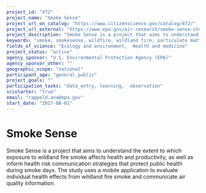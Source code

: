 ```yaml
---
project_id: "472"
project_name: "Smoke Sense"
project_url_on_catalog: "https://www.citizenscience.gov/catalog/472/"
project_url_external: "https://www.epa.gov/air-research/smoke-sense-study-citizen-science-project-using-mobile-app"
project_description: "Smoke Sense is a project that aims to understand the extent to which exposure to wildland fire smoke affects health and productivity, as well as inform health risk communication strategies that protect public health during smoke days.  The study uses a mobile application to evaluate individual health effects from wildland fire smoke and communicate air quality information."
keywords: "smoke, smokesense, wildfire, wildland fire, particulate matter, ozone, health, productivity"
fields_of_science: "Ecology and environment,  Health and medicine"
project_status: "active"
agency_sponsor: "U.S. Environmental Protection Agency (EPA)"
agency_sponsor_other: ""
geographic_scope: "national"
participant_age: "general_public"
project_goals: ""
participation_tasks: "data_entry, learning,  observation"
scistarter: "true"
email: "rappold.ana@epa.gov"
start_date: "2017-08-01"
---
```


# Smoke Sense

Smoke Sense is a project that aims to understand the extent to which exposure to wildland fire smoke affects health and productivity, as well as inform health risk communication strategies that protect public health during smoke days.  The study uses a mobile application to evaluate individual health effects from wildland fire smoke and communicate air quality information.
